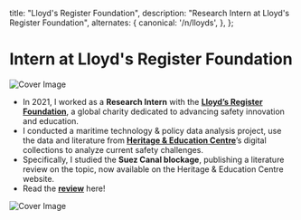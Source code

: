

  title: "Lloyd's Register Foundation",
  description:
    "Research Intern at Lloyd's Register Foundation",
  alternates: {
    canonical: '/n/lloyds',
  },
};

# Intern at Lloyd's Register Foundation 

<AnimatedName />

<div className="border border-gray-200  rounded-md p-4">
  <Image src={cover} alt="Cover Image" className="w-60ch h-30 object-cover" />
</div>

- In 2021, I worked as a **Research Intern** with the **[Lloyd’s Register Foundation](https://www.lrfoundation.org.uk/)**, a global charity dedicated to advancing safety innovation and education.
- I conducted a maritime technology & policy data analysis project, use the data and literature from **[Heritage & Education Centre](https://hec.lrfoundation.org.uk/)**’s digital collections to analyze current safety challenges. 
- Specifically, I studied the **Suez Canal blockage**, publishing a literature review on the topic, now available on the Heritage & Education Centre website.
- Read the **[review](https://hec.lrfoundation.org.uk/whats-on/stories/avoiding-supply-chain-bottlenecks-what-can-history-teach-us)**  here!

<div >
  <Image src={demo} alt="Cover Image" />
</div>

